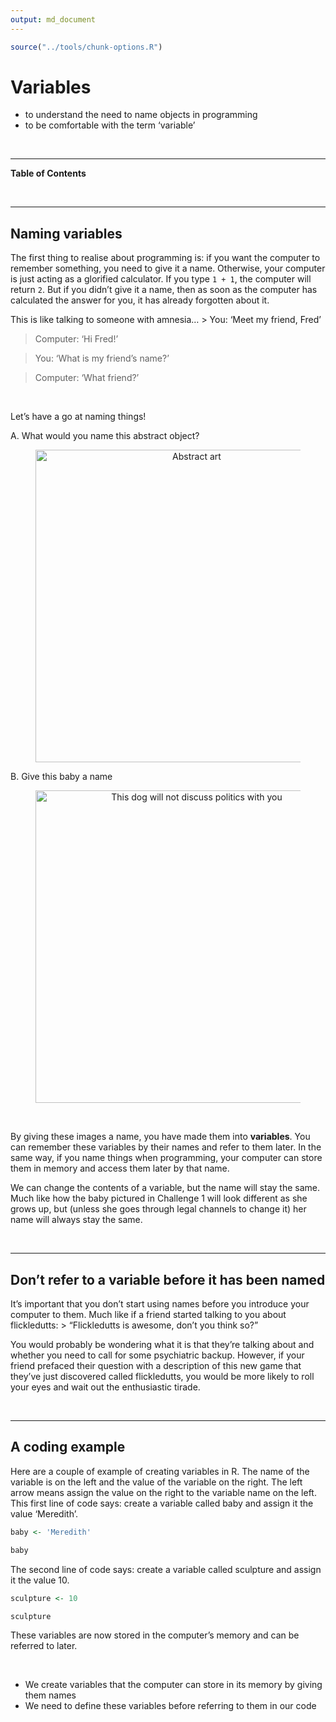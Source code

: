 ```yaml
---
output: md_document
---
```

```r
source("../tools/chunk-options.R")
```

# Variables

<!--sec data-title="Learning Objectives" data-id="obj" data-show=true data-collapse=false ces-->

* to understand the need to name objects in programming
* to be comfortable with the term 'variable'

<!--endsec-->

<br>

---

**Table of Contents**

<!-- toc -->

<br>

---

## Naming variables

The first thing to realise about programming is: if you want the computer to remember something, you need to give it a name. Otherwise, your computer is just acting as a glorified calculator. If you type `1 + 1`, the computer will return `2`. But if you didn’t give it a name, then as soon as the computer has calculated the answer for you, it has already forgotten about it. 

This is like talking to someone with amnesia... 
> You: ‘Meet my friend, Fred’

> Computer: 'Hi Fred!'

> You: 'What is my friend's name?'

> Computer: 'What friend?'

<br>

<!--sec data-title="Challenge 1" data-id="ch1" data-show=true data-collapse=false ces-->

Let’s have a go at naming things! 

A. What would you name this abstract object?
<figure align="middle">
  <img src="../fig/Abstract_art_(PSF).png" alt="Abstract art" align="middle" style="width: 500px;"/>
</figure>

B. Give this baby a name
<figure align="middle">
  <img src="../fig/pexels-photo.jpg" alt="This dog will not discuss politics with you" align="middle" style="width: 500px;"/>
</figure>

<!--endsec-->

<br>

By giving these images a name, you have made them into **variables**. You can remember these variables by their names and refer to them later. In the same way, if you name things when programming, your computer can store them in memory and access them later by that name. 

We can change the contents of a variable, but the name will stay the same. Much like how the baby pictured in Challenge 1 will look different as she grows up, but (unless she goes through legal channels to change it) her name will always stay the same.

<br>

---

## Don't refer to a variable before it has been named

It’s important that you don't start using names before you introduce your computer to them. Much like if a friend started talking to you about flickledutts: 
> “Flickledutts is awesome, don’t you think so?”

You would probably be wondering what it is that they're talking about and whether you need to call for some psychiatric backup. However, if your friend prefaced their question with a description of this new game that they've just discovered called flickledutts, you would be more likely to roll your eyes and wait out the enthusiastic tirade.

<br>

---

## A coding example

Here are a couple of example of creating variables in R. The name of the variable is on the left and the value of the variable on the right. The left arrow means assign the value on the right to the variable name on the left. This first line of code says: create a variable called baby and assign it the value 'Meredith'.

```r
baby <- 'Meredith'

baby
```

The second line of code says: create a variable called sculpture and assign it the value 10.

```r
sculpture <- 10

sculpture
```

These variables are now stored in the computer's memory and can be referred to later.

<br>

<!--sec data-title="Take home messages" data-id="takehome" data-show=true data-collapse=false ces-->

* We create variables that the computer can store in its memory by giving them names 
* We need to define these variables before referring to them in our code

<!--endsec-->
